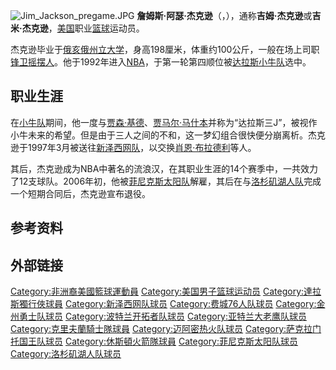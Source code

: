 [[File:Jim_Jackson_pregame.JPG|thumb]]
'''詹姆斯·阿瑟·杰克逊'''（{{lang-en|'''James Arthur Jackson'''}}，{{bd|1970年|10月14日|catIdx=J}}），通称'''吉姆·杰克逊'''或'''吉米·杰克逊'''，[[美国|美国]]职业[[篮球|篮球]]运动员。

杰克逊毕业于[[俄亥俄州立大学|俄亥俄州立大学]]，身高198厘米，体重约100公斤，一般在场上司职[[锋卫摇摆人|锋卫摇摆人]]。他于1992年进入[[NBA|NBA]]，于第一轮第四顺位被[[达拉斯小牛队|达拉斯小牛队]]选中。

== 职业生涯 ==
在[[达拉斯小牛|小牛队]]期间，他一度与[[贾森·基德|贾森·基德]]、[[贾马尔·马什本|贾马尔·马什本]]并称为“达拉斯三J”，被视作小牛未来的希望。但是由于三人之间的不和，这一梦幻组合很快便分崩离析。杰克逊于1997年3月被送往[[新泽西网队|新泽西网队]]，以交换[[肖恩·布拉德利|肖恩·布拉德利]]等人。

其后，杰克逊成为NBA中著名的流浪汉，在其职业生涯的14个赛季中，一共效力了12支球队。2006年初，他被[[菲尼克斯太阳队|菲尼克斯太阳队]]解雇，其后在与[[洛杉矶湖人队|洛杉矶湖人队]]完成一个短期合同后，杰克逊宣布退役。

== 参考资料 ==
{{reflist}}

== 外部链接 ==
{{十大联盟年度最佳男子篮球运动员}}
{{UPI大学篮球年度最佳球员}}
{{1992 NBA Draft}}

{{Authority control}}
{{DEFAULTSORT:Jackson, Jim}}
[[Category:非洲裔美國籃球運動員|Category:非洲裔美國籃球運動員]]
[[Category:美国男子篮球运动员|Category:美国男子篮球运动员]]
[[Category:達拉斯獨行俠球員|Category:達拉斯獨行俠球員]]
[[Category:新泽西网队球员|Category:新泽西网队球员]]
[[Category:费城76人队球员|Category:费城76人队球员]]
[[Category:金州勇士队球员|Category:金州勇士队球员]]
[[Category:波特兰开拓者队球员|Category:波特兰开拓者队球员]]
[[Category:亚特兰大老鹰队球员|Category:亚特兰大老鹰队球员]]
[[Category:克里夫蘭騎士隊球員|Category:克里夫蘭騎士隊球員]]
[[Category:迈阿密热火队球员|Category:迈阿密热火队球员]]
[[Category:萨克拉门托国王队球员|Category:萨克拉门托国王队球员]]
[[Category:休斯頓火箭隊球員|Category:休斯頓火箭隊球員]]
[[Category:菲尼克斯太阳队球员|Category:菲尼克斯太阳队球员]]
[[Category:洛杉矶湖人队球员|Category:洛杉矶湖人队球员]]